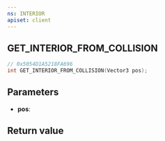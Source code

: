 ```yaml
---
ns: INTERIOR
apiset: client
---
```

## GET_INTERIOR_FROM_COLLISION

```c
// 0x5054D1A5218FA696
int GET_INTERIOR_FROM_COLLISION(Vector3 pos);
```


## Parameters
* **pos**:

## Return value